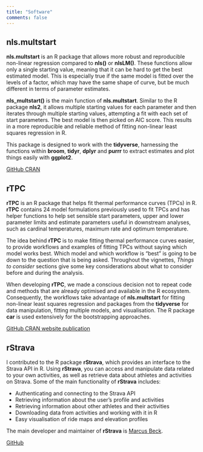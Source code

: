 ```yaml
---
title: "Software"
comments: false
---
```


## nls.multstart

**nls.multstart** is an R package that allows more robust and reproducible non-linear regression compared to **nls()** or **nlsLM()**. These functions allow only a single starting value, meaning that it can be hard to get the best estimated model. This is especially true if the same model is fitted over the levels of a factor, which may have the same shape of curve, but be much different in terms of parameter estimates.

**nls_multstart()** is the main function of **nls.multstart**. Similar to the R package **nls2**, it allows multiple starting values for each parameter and then iterates through multiple starting values, attempting a fit with each set of start parameters. The best model is then picked on AIC score. This results in a more reproducible and reliable method of fitting non-linear least squares regression in R.

This package is designed to work with the **tidyverse**, harnessing the functions within **broom**, **tidyr**, **dplyr** and **purrr** to extract estimates and plot things easily with **ggplot2**. 

<a href="https://github.com/padpadpadpad/nls.multstart" class="btn btn-light" target="_blank" rel="noopener noreferrer">
      <i class="bi bi-github"></i> GitHub
    </a> <a href="https://cran.r-project.org/web/packages/nls.multstart/index.html" class="btn btn-light" target="_blank" rel="noopener noreferrer">
      <i class="bi bi-r-circle"></i> CRAN
    </a>

## rTPC

**rTPC** is an R package that helps fit thermal performance curves (TPCs) in R. **rTPC** contains 24 model formulations previously used to fit TPCs and has helper functions to help set sensible start parameters, upper and lower parameter limits and estimate parameters useful in downstream analyses, such as cardinal temperatures, maximum rate and optimum temperature.

The idea behind **rTPC** is to make fitting thermal performance curves easier, to provide workflows and examples of fitting TPCs without saying which model works best. Which model and which workflow is “best” is going to be down to the question that is being asked. Throughout the vignettes, *Things to consider* sections give some key considerations about what to consider before and during the analysis.

When developing **rTPC**, we made a conscious decision not to repeat code and methods that are already optimised and available in the R ecosystem. Consequently, the workflows take advantage of **nls.multstart** for fitting non-linear least squares regression and packages from the **tidyverse** for data manipulation, fitting multiple models, and visualisation. The R package **car** is used extensively for the bootstrapping approaches.

<a href="https://github.com/padpadpadpad/rTPC" class="btn btn-light" target="_blank" rel="noopener noreferrer">
      <i class="bi bi-github"></i> GitHub
    </a> <a href="https://cran.r-project.org/web/packages/rTPC/index.html" class="btn btn-light" target="_blank" rel="noopener noreferrer">
      <i class="bi bi-r-circle"></i> CRAN
    </a> <a href="https://padpadpadpad.github.io/rTPC/index.html" class="btn btn-light" target="_blank" rel="noopener noreferrer">
      <i class="bi bi-globe"></i> website
    </a> <a href="https://doi.org/10.1111/2041-210X.13585" class="btn btn-light" target="_blank" rel="noopener noreferrer">
      <i class="bi bi-file-earmark-text"></i> publication
    </a>
    
## rStrava

I contributed to the R package **rStrava**, which provides an interface to the Strava API in R. Using **rStrava**, you can access and manipulate data related to your own activities, as well as retrieve data about athletes and activities on Strava. Some of the main functionality of **rStrava** includes:

- Authenticating and connecting to the Strava API
- Retrieving information about the user's profile and activities
- Retrieving information about other athletes and their activities
- Downloading data from activities and working with it in R
- Easy visualisation of ride maps and elevation profiles

The main developer and maintainer of **rStrava** is [Marcus Beck](https://beckmw.wordpress.com/).

<a href="https://github.com/fawda123/rStrava" class="btn btn-light" target="_blank" rel="noopener noreferrer">
      <i class="bi bi-github"></i> GitHub
    </a>
    
